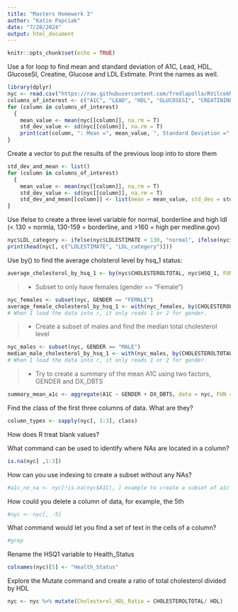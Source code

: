 ```yaml
---
title: "Masters Homework 3"
author: "Katie Papciak"
date: "7/28/2024"
output: html_document
---
```


```r
knitr::opts_chunk$set(echo = TRUE)
```

Use a for loop to find mean and standard deviation of A1C, Lead, HDL, GlucoseSI, Creatine, Glucose and LDL Estimate. Print the names as well. 

```r
library(dplyr)
nyc <- read.csv("https://raw.githubusercontent.com/fredlapolla/RVilcekMaster23/master/NYC_HANES_DIAB.csv")
columns_of_interest <- c("A1C", "LEAD", "HDL", "GLUCOSESI", "CREATININE", "GLUCOSE", "LDLESTIMATE")
for (column in columns_of_interest) 
  {
    mean_value <- mean(nyc[[column]], na.rm = T)
    std_dev_value <- sd(nyc[[column]], na.rm = T)
    print(cat(column, ": Mean =", mean_value, ", Standard Deviation =", std_dev_value, "\n"))
}
```

Create a vector to put the results of the previous loop into to store them

```r
std_dev_and_mean <- list()
for (column in columns_of_interest) 
  {
    mean_value <- mean(nyc[[column]], na.rm = T)
    std_dev_value <- sd(nyc[[column]], na.rm = T)
    std_dev_and_mean[[column]] <- list(mean = mean_value, std_dev = std_dev_value)
}
```

Use ifelse to create a three level variable for normal, borderline and high ldl (< 130 = normla, 130-159 = borderline, and >160 = high per medline.gov)

```r
nyc$LDL_category <- ifelse(nyc$LDLESTIMATE < 130, "normal", ifelse(nyc$LDLESTIMATE >= 130 & nyc$LDLESTIMATE <= 159, "borderline", "high"))
print(head(nyc[, c("LDLESTIMATE", "LDL_category")]))
```

Use by() to find the average cholsterol level by hsq_1 status:

```r
average_cholesterol_by_hsq_1 <- by(nyc$CHOLESTEROLTOTAL, nyc$HSQ_1, FUN = function(x) mean(x, na.rm = TRUE))
```



>- Subset to only have females (gender == "Female")

```r
nyc_females <- subset(nyc, GENDER == "FEMALE")
average_female_cholesterol_by_hsq_1 <- with(nyc_females, by(CHOLESTEROLTOTAL, HSQ_1, FUN = function(x) mean(x, na.rm = TRUE)))
# When I load the data into r, it only reads 1 or 2 for gender. 
```




>- Create a subset of males and find the median total cholesterol level

```r
nyc_males <- subset(nyc, GENDER == "MALE")
median_male_cholesterol_by_hsq_1 <- with(nyc_males, by(CHOLESTEROLTOTAL, HSQ_1, FUN = function(x) median(x, na.rm = TRUE)))
# When I load the data into r, it only reads 1 or 2 for gender. 
```


>- Try to create a summary of the mean A1C using two factors, GENDER and DX_DBTS

```r
summary_mean_a1c <- aggregate(A1C ~ GENDER + DX_DBTS, data = nyc, FUN = mean, na.rm = TRUE)
```

Find the class of the first three columns of data. What are they?

```r
column_types <- sapply(nyc[, 1:3], class)
```

How does R treat blank values?

What command can be used to identify where NAs are located in a column?

```r
is.na(nyc[ ,1:3])
```


How can you use indexing to create a subset without any NAs?

```r
#a1c_no_na <- nyc[!is.na(nyc$A1C), ] example to create a subset of a1c w/o nas
```

How could you delete a column of data, for example, the 5th 
```r
#nyc <- nyc[, -5]
```


What command would let you find a set of text in the cells of a column?

```r
#grep
```


Rename the HSQ1 variable to Health_Status

```r
colnames(nyc)[5] <- "Health_Status"
```

Explore the Mutate command and create a ratio of total cholesterol divided by HDL

```r
nyc <- nyc %>% mutate(Cholesterol_HDL_Ratio = CHOLESTEROLTOTAL/ HDL)
```


